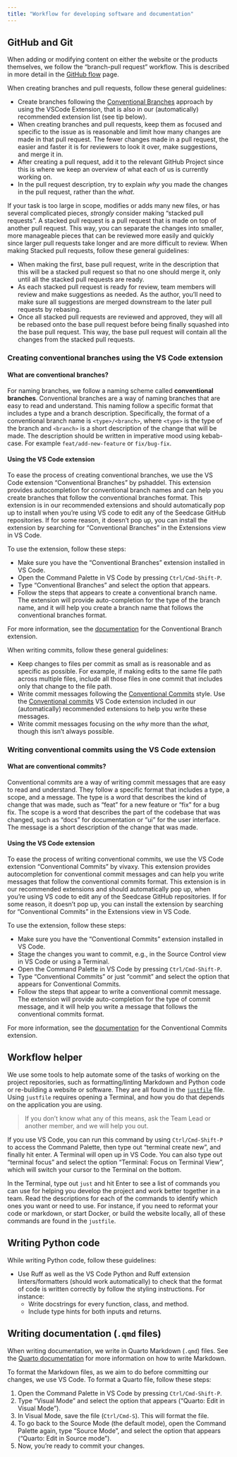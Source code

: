 ```yaml
---
title: "Workflow for developing software and documentation"
---
```


## GitHub and Git

When adding or modifying content on either the website or the products
themselves, we follow the "branch-pull request" workflow. This is
described in more detail in the [GitHub
flow](https://docs.github.com/en/get-started/quickstart/github-flow)
page.

When creating branches and pull requests, follow these general
guidelines:

-   Create branches following the [Conventional
    Branches](https://github.com/pshaddel/conventional-branch) approach
    by using the VSCode Extension, that is also in our (automatically)
    recommended extension list (see tip below).
-   When creating branches and pull requests, keep them as focused and
    specific to the issue as is reasonable and limit how many changes
    are made in that pull request. The fewer changes made in a pull
    request, the easier and faster it is for reviewers to look it over,
    make suggestions, and merge it in.
-   After creating a pull request, add it to the relevant GitHub Project
    since this is where we keep an overview of what each of us is
    currently working on.
-   In the pull request description, try to explain *why* you made the
    changes in the pull request, rather than the *what*.

If your task is too large in scope, modifies or adds many new files, or
has several complicated pieces, *strongly* consider making "stacked pull
requests". A stacked pull request is a pull request that is made on top
of another pull request. This way, you can separate the changes into
smaller, more manageable pieces that can be reviewed more easily and
quickly since larger pull requests take longer and are more difficult to
review. When making Stacked pull requests, follow these general
guidelines:

-   When making the first, base pull request, write in the description
    that this will be a stacked pull request so that no one should merge
    it, only until all the stacked pull requests are ready.
-   As each stacked pull request is ready for review, team members will
    review and make suggestions as needed. As the author, you'll need to
    make sure all suggestions are merged downstream to the later pull
    requests by rebasing.
-   Once all stacked pull requests are reviewed and approved, they will
    all be rebased onto the base pull request before being finally
    squashed into the base pull request. This way, the base pull request
    will contain all the changes from the stacked pull requests.

::: callout-tip
### Creating conventional branches using the VS Code extension

#### What are conventional branches?

For naming branches, we follow a naming scheme called **conventional
branches**. Conventional branches are a way of naming branches that are
easy to read and understand. This naming follow a specific format that
includes a type and a branch description. Specifically, the format of a
conventional branch name is `<type>/<branch>`, where `<type>` is the
type of the branch and `<branch>` is a short description of the change
that will be made. The description should be written in imperative mood
using kebab-case. For example `feat/add-new-feature` or `fix/bug-fix`.

#### Using the VS Code extension

To ease the process of creating conventional branches, we use the VS
Code extension "Conventional Branches" by pshaddel. This extension
provides autocompletion for conventional branch names and can help you
create branches that follow the conventional branches format. This
extension is in our recommended extensions and should automatically pop
up to install when you're using VS code to edit any of the Seedcase
GitHub repositories. If for some reason, it doesn't pop up, you can
install the extension by searching for "Conventional Branches" in the
Extensions view in VS Code.

To use the extension, follow these steps:

-   Make sure you have the "Conventional Branches" extension installed
    in VS Code.
-   Open the Command Palette in VS Code by pressing `Ctrl/Cmd-Shift-P`.
-   Type "Conventional Branches" and select the option that appears.
-   Follow the steps that appears to create a conventional branch name.
    The extension will provide auto-completion for the type of the
    branch name, and it will help you create a branch name that follows
    the conventional branches format.

For more information, see the
[documentation](https://marketplace.visualstudio.com/items?itemName=pshaddel.conventional-branch)
for the Conventional Branch extension.
:::

When writing commits, follow these general guidelines:

-   Keep changes to files per commit as small as is reasonable and as
    specific as possible. For example, if making edits to the same file
    path across multiple files, include all those files in one commit
    that includes only that change to the file path.
-   Write commit messages following the [Conventional
    Commits](https://www.conventionalcommits.org/en/v1.0.0/) style. Use
    the [Conventional
    commits](https://marketplace.visualstudio.com/items?itemName=vivaxy.vscode-conventional-commits)
    VS Code extension included in our (automatically) recommended
    extensions to help you write these messages.
-   Write commit messages focusing on the *why* more than the *what*,
    though this isn't always possible.

::: callout-tip
### Writing conventional commits using the VS Code extension

#### What are conventional commits?

Conventional commits are a way of writing commit messages that are easy
to read and understand. They follow a specific format that includes a
type, a scope, and a message. The type is a word that describes the kind
of change that was made, such as "feat" for a new feature or "fix" for a
bug fix. The scope is a word that describes the part of the codebase
that was changed, such as "docs" for documentation or "ui" for the user
interface. The message is a short description of the change that was
made.

#### Using the VS Code extension

To ease the process of writing conventional commits, we use the VS Code
extension "Conventional Commits" by vivaxy. This extension provides
autocompletion for conventional commit messages and can help you write
messages that follow the conventional commits format. This extension is
in our recommended extensions and should automatically pop up, when
you're using VS code to edit any of the Seedcase GitHub repositories. If
for some reason, it doesn't pop up, you can install the extension by
searching for "Conventional Commits" in the Extensions view in VS Code.

To use the extension, follow these steps:

-   Make sure you have the "Conventional Commits" extension installed in
    VS Code.
-   Stage the changes you want to commit, e.g., in the Source Control
    view in VS Code or using a Terminal.
-   Open the Command Palette in VS Code by pressing `Ctrl/Cmd-Shift-P`.
-   Type "Conventional Commits" or just "commit" and select the option
    that appears for Conventional Commits.
-   Follow the steps that appear to write a conventional commit message.
    The extension will provide auto-completion for the type of commit
    message, and it will help you write a message that follows the
    conventional commits format.

For more information, see the
[documentation](https://marketplace.visualstudio.com/items?itemName=vivaxy.vscode-conventional-commits)
for the Conventional Commits extension.
:::

## Workflow helper

We use some tools to help automate some of the tasks of working on the
project repositories, such as formatting/linting Markdown and Python
code or re-building a website or software. They are all found in the
[`justfile`](https://just.systems/man/en/) file. Using `justfile`
requires opening a Terminal, and how you do that depends on the
application you are using.

> If you don't know what any of this means, ask the Team Lead or another
> member, and we will help you out.

If you use VS Code, you can run this command by using `Ctrl/Cmd-Shift-P`
to access the Command Palette, then type out "terminal create new", and
finally hit enter. A Terminal will open up in VS Code. You can also type
out "terminal focus" and select the option "Terminal: Focus on Terminal
View", which will switch your cursor to the Terminal on the bottom.

In the Terminal, type out `just` and hit Enter to see a list of commands
you can use for helping you develop the project and work better together
in a team. Read the descriptions for each of the commands to identify
which ones you want or need to use. For instance, if you need to
reformat your code or markdown, or start Docker, or build the website
locally, all of these commands are found in the `justfile`.

## Writing Python code

While writing Python code, follow these guidelines:

-   Use Ruff as well as the VS Code Python and Ruff extension
    linters/formatters (should work automatically) to check that the
    format of code is written correctly by follow the styling
    instructions. For instance:
    -   Write docstrings for every function, class, and method.
    -   Include type hints for both inputs and returns.

## Writing documentation (`.qmd` files)

When writing documentation, we write in Quarto Markdown (`.qmd`) files.
See the [Quarto
documentation](https://quarto.org/docs/authoring/markdown-basics.html)
for more information on how to write Markdown.

To format the Markdown files, as we aim to do before committing our
changes, we use VS Code. To format a Quarto file, follow these steps:

1.  Open the Command Palette in VS Code by pressing `Ctrl/Cmd-Shift-P`.
2.  Type "Visual Mode" and select the option that appears ("Quarto: Edit
    in Visual Mode").
3.  In Visual Mode, save the file (`Ctrl/Cmd-S`). This will format the
    file.
4.  To go back to the Source Mode (the default mode), open the Command
    Palette again, type "Source Mode", and select the option that
    appears ("Quarto: Edit in Source mode").
5.  Now, you're ready to commit your changes.
